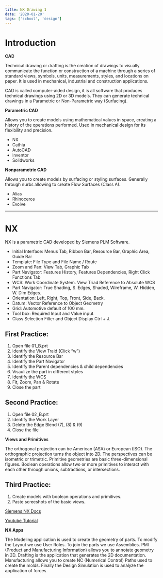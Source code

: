 ```yaml
---
title: NX Drawing 1
date: '2020-01-20'
tags: ['school', 'design']
---
```


# Introduction

**CAD**

Technical drawing or drafting is the creation of drawings to visually communicate the function or construction of a machine through a series of standard views, symbols, units, measurements, styles, and locations on paper. It is used in mechanical, industrial and construction applications.

CAD is called computer-aided design, it is all software that produces technical drawings using 2D or 3D models. They can generate technical drawings in a Parametric or Non-Parametric way (Surfacing).

**Parametric CAD**

Allows you to create models using mathematical values ​​in space, creating a history of the operations performed. Used in mechanical design for its flexibility and precision.

* NX
* Cathia
* AutoCAD
* Inventor
* Solidworks

**Nonparametric CAD** 

Allows you to create models by surfacing or styling surfaces. Generally through nurbs allowing to create Flow Surfaces (Class A).

* Alias
* Rhinoceros
* Evolve

***

# NX

NX is a parametric CAD developed by Siemens PLM Software.

* Initial Interface: Menus Tab, Ribbon Bar, Resource Bar, Graphic Area, Guide Bar
* Template: File Type and File Name / Route
* Zoom and Pan: View Tab, Graphic Tab
* Part Navigator: Features History, Features Dependencies, Right Click Functions Tab
* WCS: Work Coordinate System. View Triad Reference to Absolute WCS
* Part Navigator: True Shading, S. Edges, Shaded, Wireframe, W. Hidden, W. Dim Edges.
* Orientation: Left, Right, Top, Front, Side, Back.
* Datum: Vector Reference to Object Geometry
* Grid: Automotive default of 100 mm.
* Tool box: Required Input and Value input.
* Class Selection Filter and Object Display Ctrl + J.

## First Practice:

1. Open file 01_B.prt
2. Identify the View Traid (Click “w”)
3. Identify the Resource Bar
4. Identify the Part Navigator
5. Identify the Parent dependencies & child dependencies
6. Visaulize the part in different styles
7. Identify the WCS
8. Fit, Zoom, Pan & Rotate
9. Close the part

## Second Practice:

1. Open file 02_B.prt
2. Identify the Work Layer
3. Delete the Edge Blend (7), (8) & (9)
4. Close the file

**Views and Primitives**

The orthogonal projection can be American (ASA) or European (ISO). The orthographic projection turns the object into 2D. The perspectives can be isometric or trimetric. Primitive geometries are basic three-dimensional figures. Boolean operations allow two or more primitives to interact with each other through unions, subtractions, or intersections.

## Third Practice:

1. Create models with boolean operations and primitives.
2. Paste screeshots of the basic views.

[Siemens NX Docs](https://docs.plm.automation.siemens.com/tdoc/nx/11/nx_help#uid:index)

[Youtube Tutorial](https://www.youtube.com/watch?v=wRlvPMPedj0)

**NX Apps**

The Modeling application is used to create the geometry of parts. To modify the Layout we use User Roles. To join the parts we use Assemblies. PMI (Product and Manufacturing Information) allows you to annotate geometry in 3D. Drafting is the application that generates the 2D documentation. Manufacturing allows you to create NC (Numerical Control) Paths used to create the molds. Finally the Design Simulation is used to analyze the application of forces.